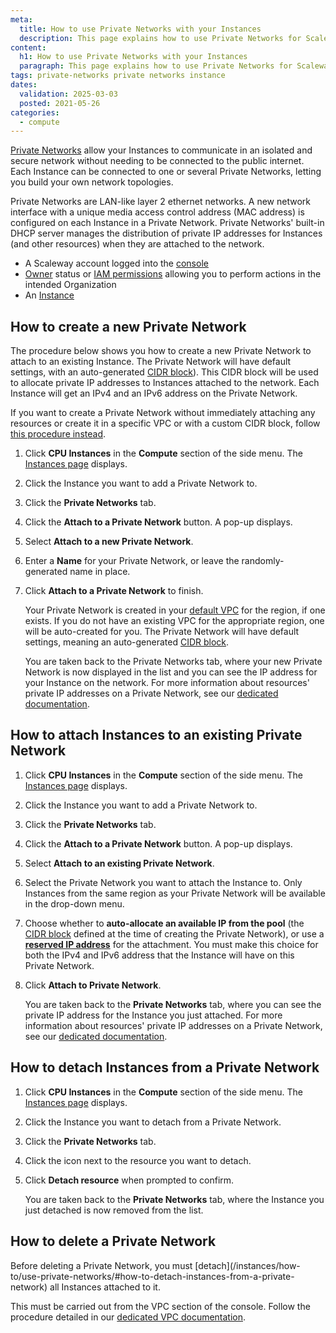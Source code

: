 ```yaml
---
meta:
  title: How to use Private Networks with your Instances
  description: This page explains how to use Private Networks for Scaleway Instances
content:
  h1: How to use Private Networks with your Instances
  paragraph: This page explains how to use Private Networks for Scaleway Instances
tags: private-networks private networks instance
dates:
  validation: 2025-03-03
  posted: 2021-05-26
categories:
  - compute
---
```


[Private Networks](/vpc/concepts/#private-networks) allow your Instances to communicate in an isolated and secure network without needing to be connected to the public internet. Each Instance can be connected to one or several Private Networks, letting you build your own network topologies.

Private Networks are LAN-like layer 2 ethernet networks. A new network interface with a unique media access control address (MAC address) is configured on each Instance in a Private Network. Private Networks' built-in DHCP server manages the distribution of private IP addresses for Instances (and other resources) when they are attached to the network.

<Macro id="requirements" />

- A Scaleway account logged into the [console](https://console.scaleway.com)
- [Owner](/iam/concepts/#owner) status or [IAM permissions](/iam/concepts/#permission) allowing you to perform actions in the intended Organization
- An [Instance](/instances/how-to/create-an-instance/)

## How to create a new Private Network

The procedure below shows you how to create a new Private Network to attach to an existing Instance. The Private Network will have default settings, with an auto-generated [CIDR block](/vpc/concepts/#cidr-block)). This CIDR block will be used to allocate private IP addresses to Instances attached to the network. Each Instance will get an IPv4 and an IPv6 address on the Private Network.

If you want to create a Private Network without immediately attaching any resources or create it in a specific VPC or with a custom CIDR block, follow [this procedure instead](/vpc/how-to/create-private-network/).

1. Click **CPU Instances** in the **Compute** section of the side menu. The [Instances page](https://console.scaleway.com/instance/servers) displays.
2. Click the Instance you want to add a Private Network to.
3. Click the **Private Networks** tab.
4. Click the **Attach to a Private Network** button. A pop-up displays.
5. Select **Attach to a new Private Network**.
6. Enter a **Name** for your Private Network, or leave the randomly-generated name in place.
7. Click **Attach to a Private Network** to finish.

    Your Private Network is created in your [default VPC](/vpc/concepts/#default-vpc) for the region, if one exists. If you do not have an existing VPC for the appropriate region, one will be auto-created for you. The Private Network will have default settings, meaning an auto-generated [CIDR block](/vpc/concepts/#cidr-block).

    You are taken back to the Private Networks tab, where your new Private Network is now displayed in the list and you can see the IP address for your Instance on the network. For more information about resources' private IP addresses on a Private Network, see our [dedicated documentation](/vpc/how-to/attach-resources-to-pn/#how-to-view-the-resources-ip-address).

## How to attach Instances to an existing Private Network

1. Click **CPU Instances** in the **Compute** section of the side menu. The [Instances page](https://console.scaleway.com/instance/servers) displays.
2. Click the Instance you want to add a Private Network to.
3. Click the **Private Networks** tab.
4. Click the **Attach to a Private Network** button. A pop-up displays.
5. Select **Attach to an existing Private Network**.
6. Select the Private Network you want to attach the Instance to.
    <Message type="note">
      Only Instances from the same region as your Private Network will be available in the drop-down menu.
    </Message>
7. Choose whether to **auto-allocate an available IP from the pool** (the [CIDR block](/vpc/concepts/#cidr-block) defined at the time of creating the Private Network), or use a **[reserved IP address](/ipam/concepts/#reserved-ip-address)** for the attachment. You must make this choice for both the IPv4 and IPv6 address that the Instance will have on this Private Network.
8. Click **Attach to Private Network**.

    You are taken back to the **Private Networks** tab, where you can see the private IP address for the Instance you just attached. For more information about resources' private IP addresses on a Private Network, see our [dedicated documentation](/vpc/how-to/attach-resources-to-pn/#how-to-view-the-resources-ip-address).

## How to detach Instances from a Private Network

1. Click **CPU Instances** in the **Compute** section of the side menu. The [Instances page](https://console.scaleway.com/instance/servers) displays.
2. Click the Instance you want to detach from a Private Network.
3. Click the **Private Networks** tab.
4. Click the <Icon name="unlink" /> icon next to the resource you want to detach.
5. Click **Detach resource** when prompted to confirm.

    You are taken back to the **Private Networks** tab, where the Instance you just detached is now removed from the list.

## How to delete a Private Network

<Message type="note">
  Before deleting a Private Network, you must [detach](/instances/how-to/use-private-networks/#how-to-detach-instances-from-a-private-network) all Instances attached to it.
</Message>

This must be carried out from the VPC section of the console. Follow the procedure detailed in our [dedicated VPC documentation](/vpc/how-to/delete-private-network/).